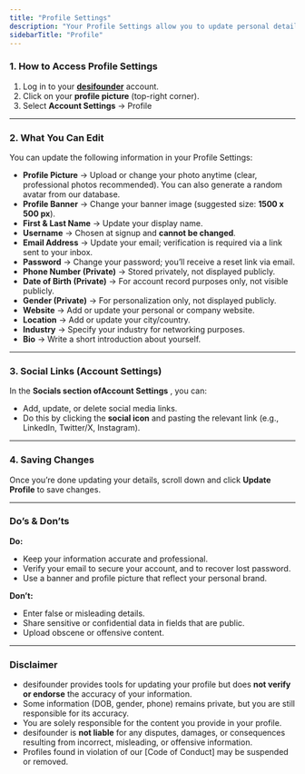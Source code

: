 ```yaml
---
title: "Profile Settings"
description: "Your Profile Settings allow you to update personal details, change visibility preferences, and keep your profile accurate and professional."
sidebarTitle: "Profile"
---
```


### 1. How to Access Profile Settings

1. Log in to your [**desifounder**](https://desifounder.com/login) account.
2. Click on your **profile picture** (top-right corner).
3. Select **Account Settings** → Profile

---

### 2. What You Can Edit

You can update the following information in your Profile Settings:

- **Profile Picture** → Upload or change your photo anytime (clear, professional photos recommended). You can also generate a random avatar from our database.
- **Profile Banner** → Change your banner image (suggested size: **1500 x 500 px**).
- **First & Last Name** → Update your display name.
- **Username** → Chosen at signup and **cannot be changed**.
- **Email Address** → Update your email; verification is required via a link sent to your inbox.
- **Password** → Change your password; you’ll receive a reset link via email.
- **Phone Number (Private)** → Stored privately, not displayed publicly.
- **Date of Birth (Private)** → For account record purposes only, not visible publicly.
- **Gender (Private)** → For personalization only, not displayed publicly.
- **Website** → Add or update your personal or company website.
- **Location** → Add or update your city/country.
- **Industry** → Specify your industry for networking purposes.
- **Bio** → Write a short introduction about yourself.

---

### 3. Social Links (Account Settings)

In the ****Socials section ofAccount Settings**** , you can:

- Add, update, or delete social media links.
- Do this by clicking the **social icon** and pasting the relevant link (e.g., LinkedIn, Twitter/X, Instagram).

---

### 4. Saving Changes

Once you’re done updating your details, scroll down and click **Update Profile** to save changes.

---

### Do’s & Don’ts

**Do:**

- Keep your information accurate and professional.
- Verify your email to secure your account, and to recover lost password.
- Use a banner and profile picture that reflect your personal brand.

**Don’t:**

- Enter false or misleading details.
- Share sensitive or confidential data in fields that are public.
- Upload obscene or offensive content.

---

### Disclaimer

- desifounder provides tools for updating your profile but does **not verify or endorse** the accuracy of your information.
- Some information (DOB, gender, phone) remains private, but you are still responsible for its accuracy.
- You are solely responsible for the content you provide in your profile.
- desifounder is **not liable** for any disputes, damages, or consequences resulting from incorrect, misleading, or offensive information.
- Profiles found in violation of our [Code of Conduct] may be suspended or removed.
